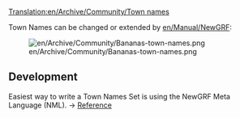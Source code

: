 [[Translation:en/Archive/Community/Town names]]


Town Names can be changed or extended by [[en/Manual/NewGRF]]:

[[File:en/Archive/Community/Bananas-town-names.png]]


==Development==

Easiest way to write a Town Names Set is using the NewGRF Meta Language (NML).
-> [http://newgrf-specs.tt-wiki.net/wiki/NML:Town_names Reference]
